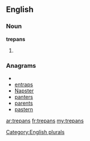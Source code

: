 ==English==

===Noun===
'''trepans'''

# {{plural of|[[trepan]]}}

===Anagrams===
* {{alphagram|aenprst}}
* [[entraps#English|entraps]]
* [[Napster#English|Napster]]
* [[panters#English|panters]]
* [[parents#English|parents]]
* [[pastern#English|pastern]]

[[Category:English plurals]]

[[ar:trepans]]
[[fr:trepans]]
[[my:trepans]]